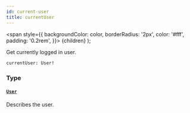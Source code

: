 ```yaml
---
id: current-user
title: currentUser
---
```


<span
style={{
      backgroundColor: color,
      borderRadius: '2px',
      color: '#fff',
      padding: '0.2rem',
    }}>
{children}
</span>
);

Get currently logged in user.

```graphql
currentUser: User!

```

### Type

#### [`User`](/docs/apis-clients/tasklist-api/objects/user)

Describes the user.

